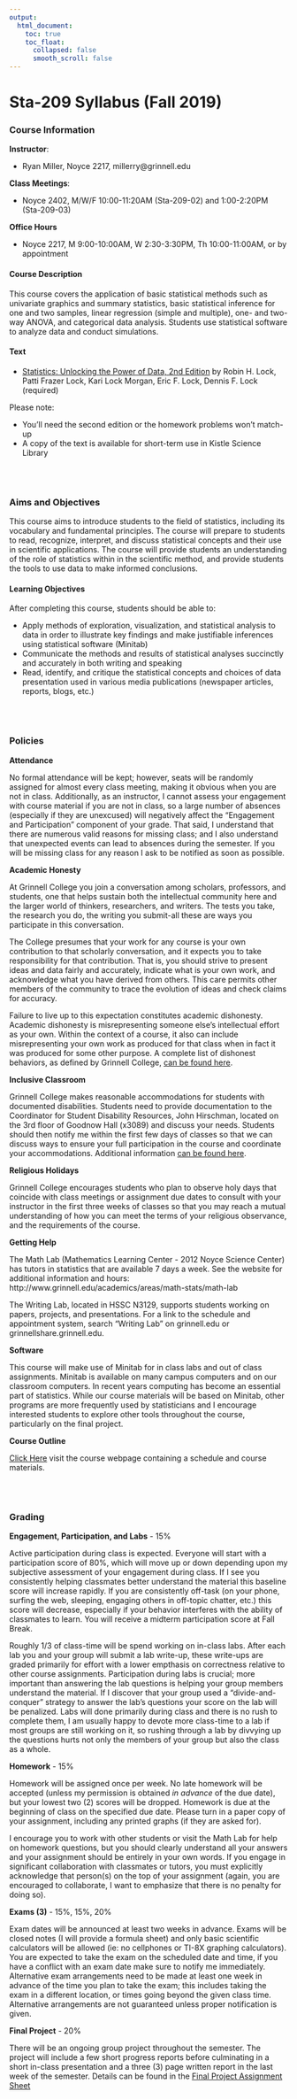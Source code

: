 ```yaml
---
output:
  html_document:
    toc: true
    toc_float:
      collapsed: false
      smooth_scroll: false
---
```


# Sta-209 Syllabus (Fall 2019)

### Course Information

**Instructor**:

- Ryan Miller, Noyce 2217, millerry\@grinnell.edu

**Class Meetings**: 

- Noyce 2402, M/W/F 10:00-11:20AM (Sta-209-02) and 1:00-2:20PM (Sta-209-03)

**Office Hours**

- Noyce 2217, M 9:00-10:00AM, W 2:30-3:30PM, Th 10:00-11:00AM, or by appointment

#### Course Description

This course covers the application of basic statistical methods such as univariate graphics and summary statistics, basic statistical inference for one and two samples, linear regression (simple and multiple), one- and two-way ANOVA, and categorical data analysis.  Students use statistical software to analyze data and conduct simulations.  

#### Text

- [Statistics: Unlocking the Power of Data, 2nd Edition](https://www.wiley.com/en-us/Statistics%3A+Unlocking+the+Power+of+Data%2C+2nd+Edition-p-9781119308843) by Robin H. Lock, Patti Frazer Lock, Kari Lock Morgan, Eric F. Lock, Dennis F. Lock (required)

Please note:

- You'll need the second edition or the homework problems won't match-up
- A copy of the text is available for short-term use in Kistle Science Library

<br/><br/>

### Aims and Objectives

This course aims to introduce students to the field of statistics, including its vocabulary and fundamental principles.  The course will prepare to students to read, recognize, interpret, and discuss statistical concepts and their use in scientific applications.  The course will provide students an understanding of the role of statistics within in the scientific method, and provide students the tools to use data to make informed conclusions.

#### Learning Objectives

After completing this course, students should be able to:

- Apply methods of exploration, visualization, and statistical analysis to data in order to illustrate key findings and make justifiable inferences using statistical software (Minitab)
- Communicate the methods and results of statistical analyses succinctly and accurately in both writing and speaking
- Read, identify, and critique the statistical concepts and choices of data presentation used in various media publications (newspaper articles, reports, blogs, etc.)

<br/><br/>

### Policies

**Attendance**

No formal attendance will be kept; however, seats will be randomly assigned for almost every class meeting, making it obvious when you are not in class.  Additionally, as an instructor, I cannot assess your engagement with course material if you are not in class, so a large number of absences (especially if they are unexcused) will negatively affect the "Engagement and Participation" component of your grade.  That said, I understand that there are numerous valid reasons for missing class; and I also understand that unexpected events can lead to absences during the semester.  If you will be missing class for any reason I ask to be notified as soon as possible.

**Academic Honesty**

At Grinnell College you join a conversation among scholars, professors, and students, one that helps sustain both the intellectual community here and the larger world of thinkers, researchers, and writers. The tests you take, the research you do, the writing you submit-all these are ways you participate in this conversation.

The College presumes that your work for any course is your own contribution to that scholarly conversation, and it expects you to take responsibility for that contribution. That is, you should strive to present ideas and data fairly and accurately, indicate what is your own work, and acknowledge what you have derived from others. This care permits other members of the community to trace the evolution of ideas and check claims for accuracy.

Failure to live up to this expectation constitutes academic dishonesty. Academic dishonesty is misrepresenting someone else's intellectual effort as your own. Within the context of a course, it also can include misrepresenting your own work as produced for that class when in fact it was produced for some other purpose.  A complete list of dishonest behaviors, as defined by Grinnell College, [can be found here](https://catalog.grinnell.edu/content.php?catoid=12&navoid=2537#alleged-violation).

**Inclusive Classroom**

Grinnell College makes reasonable accommodations for students with documented disabilities. Students need to provide documentation to the Coordinator for Student Disability Resources, John Hirschman, located on the 3rd floor of Goodnow Hall (x3089) and discuss your needs. Students should then notify me within the first few days of classes so that we can discuss ways to ensure your full participation in the course and coordinate your accommodations.  Additional information [can be found here](http://www.grinnell.edu/about/offices-services/accessibility-disability/disability-services).

**Religious Holidays**

Grinnell College encourages students who plan to observe holy days that coincide with class meetings or assignment due dates to consult with your instructor in the first three weeks of classes so that you may reach a mutual understanding of how you can meet the terms of your religious observance, and the requirements of the course.

**Getting Help**

The Math Lab (Mathematics Learning Center - 2012 Noyce Science Center) has tutors in statistics that are available 7 days a week.  See the website for additional information and hours: http://www.grinnell.edu/academics/areas/math-stats/math-lab 

The Writing Lab, located in HSSC N3129, supports students working on papers, projects, and presentations.  For a link to the schedule and appointment system, search "Writing Lab" on grinnell.edu or grinnellshare.grinnell.edu.

**Software**

This course will make use of Minitab for in class labs and out of class assignments.  Minitab is available on many campus computers and on our classroom computers.  In recent years computing has become an essential part of statistics.  While our course materials will be based on Minitab, other programs are more frequently used by statisticians and I encourage interested students to explore other tools throughout the course, particularly on the final project.

**Course Outline**

[Click Here](sta209f19.html) visit the course webpage containing a schedule and course materials.

<br/><br/>

### Grading

**Engagement, Participation, and Labs** - 15\%

Active participation during class is expected. Everyone will start with a participation score of 80\%, which will move up or down depending upon my subjective assessment of your engagement during class. If I see you consistently helping classmates better understand the material this baseline score will increase rapidly.  If you are consistently off-task (on your phone, surfing the web, sleeping, engaging others in off-topic chatter, etc.) this score will decrease, especially if your behavior interferes with the ability of classmates to learn.  You will receive a midterm participation score at Fall Break.

Roughly 1/3 of class-time will be spend working on in-class labs.  After each lab you and your group will submit a lab write-up, these write-ups are graded primarily for effort with a lower empthasis on correctness relative to other course assignments.  Participation during labs is crucial; more important than answering the lab questions is helping your group members understand the material.  If I discover that your group used a "divide-and-conquer" strategy to answer the lab's questions your score on the lab will be penalized.  Labs will done primarily during class and there is no rush to complete them, I am usually happy to devote more class-time to a lab if most groups are still working on it, so rushing through a lab by divvying up the questions hurts not only the members of your group but also the class as a whole.

**Homework** - 15\%

Homework will be assigned once per week.  No late homework will be accepted (unless my permission is obtained *in advance* of the due date), but your lowest two (2) scores will be dropped.  Homework is due at the beginning of class on the specified due date.  Please turn in a paper copy of your assignment, including any printed graphs (if they are asked for). 

I encourage you to work with other students or visit the Math Lab for help on homework questions, but you should clearly understand all your answers and your assignment should be entirely in your own words.  If you engage in significant collaboration with classmates or tutors, you must explicitly acknowledge that person(s) on the top of your assignment (again, you are encouraged to collaborate, I want to emphasize that there is no penalty for doing so).

**Exams (3)** - 15\%, 15\%, 20\%

Exam dates will be announced at least two weeks in advance. Exams will be closed notes (I will provide a formula sheet) and only basic scientific calculators will be allowed (ie: no cellphones or TI-8X graphing calculators).  You are expected to take the exam on the scheduled date and time, if you have a conflict with an exam date make sure to notify me immediately.  Alternative exam arrangements need to be made at least one week in advance of the time you plan to take the exam; this includes taking the exam in a different location, or times going beyond the given class time.  Alternative arrangements are not guaranteed unless proper notification is given.

**Final Project** - 20\%

There will be an ongoing group project throughout the semester. The project will include a few short progress reports before culminating in a short in-class presentation and a three (3) page written report in the last week of the semester. Details can be found in the [Final Project Assignment Sheet](s209f19\project209.html) 